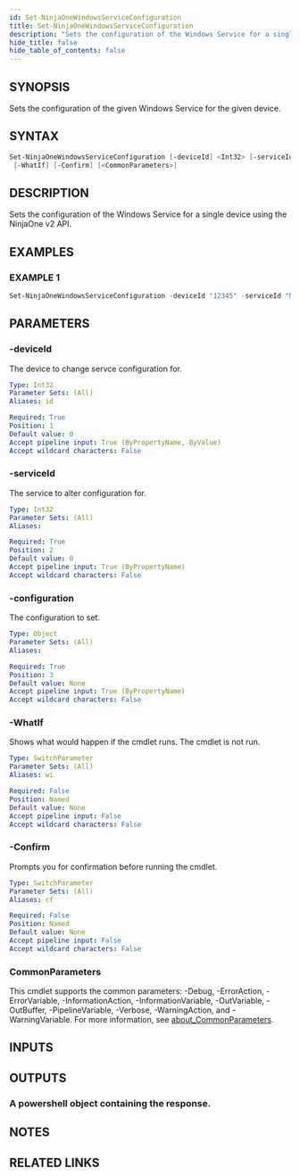 ```yaml
---
id: Set-NinjaOneWindowsServiceConfiguration
title: Set-NinjaOneWindowsServiceConfiguration
description: "Sets the configuration of the Windows Service for a single device using the NinjaOne v2 API."
hide_title: false
hide_table_of_contents: false
---
```


## SYNOPSIS

Sets the configuration of the given Windows Service for the given device.

## SYNTAX

```powershell
Set-NinjaOneWindowsServiceConfiguration [-deviceId] <Int32> [-serviceId] <Int32> [-configuration] <Object>
 [-WhatIf] [-Confirm] [<CommonParameters>]
```

## DESCRIPTION

Sets the configuration of the Windows Service for a single device using the NinjaOne v2 API.

## EXAMPLES

### EXAMPLE 1

```powershell
Set-NinjaOneWindowsServiceConfiguration -deviceId "12345" -serviceId "NinjaRMMAgent" -Configuration @{ startType = "AUTO_START"; userName = "LocalSystem" }
```

## PARAMETERS

### -deviceId

The device to change servce configuration for.

```yaml
Type: Int32
Parameter Sets: (All)
Aliases: id

Required: True
Position: 1
Default value: 0
Accept pipeline input: True (ByPropertyName, ByValue)
Accept wildcard characters: False
```

### -serviceId

The service to alter configuration for.

```yaml
Type: Int32
Parameter Sets: (All)
Aliases:

Required: True
Position: 2
Default value: 0
Accept pipeline input: True (ByPropertyName)
Accept wildcard characters: False
```

### -configuration

The configuration to set.

```yaml
Type: Object
Parameter Sets: (All)
Aliases:

Required: True
Position: 3
Default value: None
Accept pipeline input: True (ByPropertyName)
Accept wildcard characters: False
```

### -WhatIf

Shows what would happen if the cmdlet runs.
The cmdlet is not run.

```yaml
Type: SwitchParameter
Parameter Sets: (All)
Aliases: wi

Required: False
Position: Named
Default value: None
Accept pipeline input: False
Accept wildcard characters: False
```

### -Confirm

Prompts you for confirmation before running the cmdlet.

```yaml
Type: SwitchParameter
Parameter Sets: (All)
Aliases: cf

Required: False
Position: Named
Default value: None
Accept pipeline input: False
Accept wildcard characters: False
```

### CommonParameters

This cmdlet supports the common parameters: -Debug, -ErrorAction, -ErrorVariable, -InformationAction, -InformationVariable, -OutVariable, -OutBuffer, -PipelineVariable, -Verbose, -WarningAction, and -WarningVariable. For more information, see [about_CommonParameters](http://go.microsoft.com/fwlink/?LinkID=113216).

## INPUTS

## OUTPUTS

### A powershell object containing the response.

## NOTES

## RELATED LINKS
